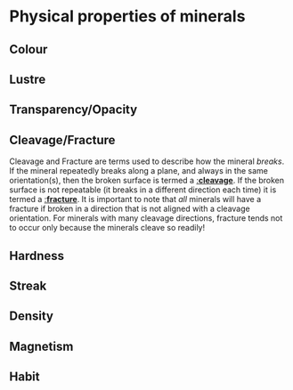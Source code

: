 # Physical properties of minerals {.unnumbered}

## Colour

## Lustre

## Transparency/Opacity

## Cleavage/Fracture
Cleavage and Fracture are terms used to describe how the mineral *breaks*. If the mineral repeatedly breaks along a plane, and always in the same orientation(s), then the broken surface is termed a [:**cleavage**]("https://en.wikipedia.org/wiki/Cleavage_(crystal)). If the broken surface is not repeatable (it breaks in a different direction each time) it is termed a [:**fracture**]("https://en.wikipedia.org/wiki/Fracture_(mineralogy)"). It is important to note that *all* minerals will have a fracture if broken in a direction that is not aligned with a cleavage orientation. For minerals with many cleavage directions, fracture tends not to occur only because the minerals cleave so readily! 

## Hardness

## Streak

## Density

## Magnetism

## Habit